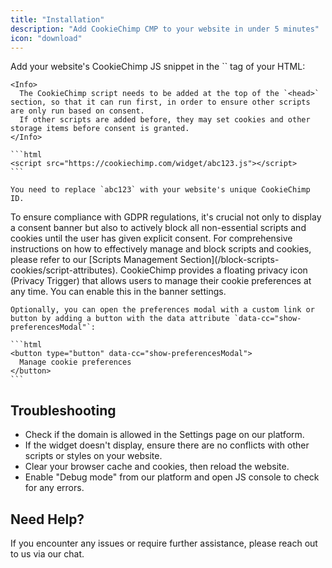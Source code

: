 ```yaml
---
title: "Installation"
description: "Add CookieChimp CMP to your website in under 5 minutes"
icon: "download"
---
```


<Steps>
  <Step title="Add our JS code">
    Add your website's CookieChimp JS snippet in the `<head>` tag of your HTML:

    <Info>
      The CookieChimp script needs to be added at the top of the `<head>` section, so that it can run first, in order to ensure other scripts are only run based on consent.
      If other scripts are added before, they may set cookies and other storage items before consent is granted.
    </Info>

    ```html
    <script src="https://cookiechimp.com/widget/abc123.js"></script>
    ```

    You need to replace `abc123` with your website's unique CookieChimp ID.
  </Step>

  <Step title="Block Scripts & Cookies">
    To ensure compliance with GDPR regulations, it's crucial not only to display a consent banner but also to actively block all non-essential scripts and cookies until the user has given explicit consent.
    For comprehensive instructions on how to effectively manage and block scripts and cookies, please refer to our [Scripts Management Section](/block-scripts-cookies/script-attributes).
  </Step>

  <Step title="Allow users to update their preferences">
    CookieChimp provides a floating privacy icon (Privacy Trigger) that allows users to manage their cookie preferences at any time.
    You can enable this in the banner settings.

    Optionally, you can open the preferences modal with a custom link or button by adding a button with the data attribute `data-cc="show-preferencesModal"`:

    ```html
    <button type="button" data-cc="show-preferencesModal">
      Manage cookie preferences
    </button>
    ```
  </Step>
</Steps>

## Troubleshooting

- Check if the domain is allowed in the Settings page on our platform.
- If the widget doesn't display, ensure there are no conflicts with other scripts or styles on your website.
- Clear your browser cache and cookies, then reload the website.
- Enable "Debug mode" from our platform and open JS console to check for any errors. 

## Need Help?

<Note>
  If you encounter any issues or require further assistance, please reach out to us via our chat.
</Note>
